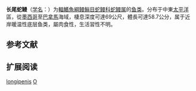 {{Speciesbox
| name = 长尾蛇鳗
| inage = 
| image_width = 250px
| status = LC
| status_system = IUCN3.1
| image = 
| genus = Ophichthus
| species = longipenis
| authority = McCosker & Rosenblatt, 1998<ref name='id5726'>{{cite web| url =http://www.bioinfo.cn/db05/BjdwSpecies.php?action=view&id=5726| title =长尾蛇鳗| work =中国动物物种编目数据库| publisher =中国科学院微生物研究所| author =中国科学院动物研究所| accessdate =2009-04-11| deadurl =yes| archiveurl =https://web.archive.org/web/20160305032232/http://www.bioinfo.cn/db05/BjdwSpecies.php?action=view&id=5726| archivedate =2016-03-05}}</ref>
| synonyms = 
}}

'''长尾蛇鳗'''（[[学名|学名]]：{{lang|la|''Ophichthus longipenis''}}）为[[輻鰭魚綱|輻鰭魚綱]][[鳗鲡目|鳗鲡目]][[蛇鳗科|蛇鳗科]][[蛇鳗属|蛇鳗属]]的[[鱼类|鱼类]]。分布于中東[[太平洋|太平洋]]區，從[[墨西哥|墨西哥]]至[[巴拿馬|巴拿馬]]海域，棲息深度可達69公尺，體長可達58.7公分，属于近岸暖温性底层鱼类，屬肉食性，生活習性不明。

== 参考文献 ==
{{reflist}}

== 扩展阅读 ==
{{refbegin}}
{{wikispecies-inline|Ophichthus longipenis|长尾蛇鳗}}
{{refend}}
{{Taxonbar|from=Q2725218}}

[[Category:蛇鳗属|longipenis]]
[[Category:1998年描述的魚類|O]]


{{鱼类小作品}}